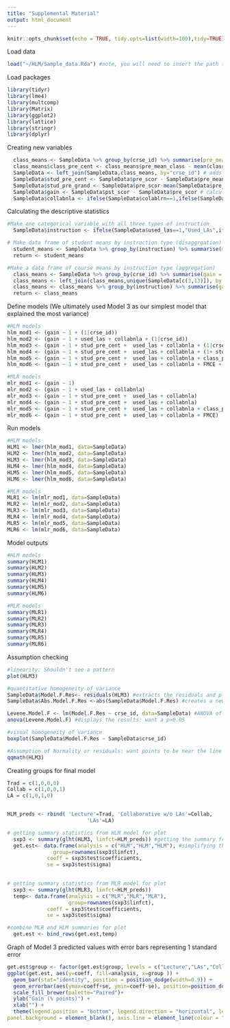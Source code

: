 ```yaml
---
title: "Supplemental Material"
output: html_document
---
```


```r
knitr::opts_chunk$set(echo = TRUE, tidy.opts=list(width=100),tidy=TRUE)
```

Load data
```r
load("~/HLM/Sample_data.Rda") #note, you will need to insert the path to the data file here
```


Load packages
```r
library(tidyr)
library(lme4)
library(multcomp)
library(Matrix)
library(ggplot2)
library(lattice)
library(stringr)
library(dplyr) 
```

Creating new variables
```r
  class_means <- SampleData %>% group_by(crse_id) %>% summarise(pre_mean_class = mean(pre_scor)) # Creates a new dataframe with course means
  class_means$class_pre_cent <- class_means$pre_mean_class - mean(class_means$pre_mean_class) # Grand centers the course means
  SampleData <- left_join(SampleData,class_means, by="crse_id") # adds the course means back into the sample data frame
  SampleData$stud_pre_cent <- SampleData$pre_scor - SampleData$pre_mean_class # Group centers student prescores about their course means
  SampleData$stud_pre_grand <- SampleData$pre_scor-mean(SampleData$pre_scor)  # Grand centers student prescores about the grand mean of all student prescores
  SampleData$gain <- SampleData$pst_scor - SampleData$pre_scor # calculates the gain
  SampleData$collabnla <- ifelse(SampleData$colablrn==1,ifelse(SampleData$used_las==0,1,0),0) # Creates a dummy variable for whether courses used collaborative learning without LAs

```

Calculating the descriptive statistics
```r
#Make one categorical variable with all three types of instruction
  SampleData$instruction <- ifelse(SampleData$used_las==1,"Used_LAs",ifelse(SampleData$collabnla==1,"Collab_No_LA","Lecture"))

# Make data frame of student means by instruction type (disaggrgation)
  student_means <- SampleData %>% group_by(instruction) %>% summarise(mean_gain = mean(gain))
  return <- student_means

#Make a data frame of course means by instruction type (aggregation)
  class_means <- SampleData %>% group_by(crse_id) %>% summarise(gain = mean(gain))
  class_means <- left_join(class_means,unique(SampleData[c(3,13)]), by = "crse_id") #need to replace these column numbers
  class_means <- class_means %>% group_by(instruction) %>% summarise(gain = mean(gain))
  return <- class_means

```


Define models (We ultimately used Model 3 as our simplest model that explained the most variance)
```r
#HLM models
hlm_mod1 <- (gain ~ 1 + (1|crse_id))
hlm_mod2 <- (gain ~ 1 + used_las + collabnla + (1|crse_id))
hlm_mod3 <- (gain ~ 1 + stud_pre_cent +  used_las + collabnla + (1|crse_id)) 
hlm_mod4 <- (gain ~ 1 + stud_pre_cent +  used_las + collabnla + (1+ stud_pre_cent|crse_id))
hlm_mod5 <- (gain ~ 1 + stud_pre_cent +  used_las + collabnla + class_pre_cent + (1|crse_id))
hlm_mod6 <- (gain ~ 1 + stud_pre_cent +  used_las + collabnla + FMCE + (1|crse_id))

#MLR models
mlr_mod1 <- (gain ~ 1)
mlr_mod2 <- (gain ~ 1 + used_las + collabnla)
mlr_mod3 <- (gain ~ 1 + stud_pre_cent +  used_las + collabnla)
mlr_mod4 <- (gain ~ 1 + stud_pre_cent +  used_las + collabnla)
mlr_mod5 <- (gain ~ 1 + stud_pre_cent +  used_las + collabnla + class_pre_cent)
mlr_mod6 <- (gain ~ 1 + stud_pre_cent +  used_las + collabnla + FMCE)
```

Run models
```r
#HLM models
HLM1 <- lmer(hlm_mod1, data=SampleData)
HLM2 <- lmer(hlm_mod2, data=SampleData)
HLM3 <- lmer(hlm_mod3, data=SampleData)
HLM4 <- lmer(hlm_mod4, data=SampleData)
HLM5 <- lmer(hlm_mod5, data=SampleData)
HLM6 <- lmer(hlm_mod6, data=SampleData)

#MLR models
MLR1 <- lm(mlr_mod1, data=SampleData)
MLR2 <- lm(mlr_mod2, data=SampleData)
MLR3 <- lm(mlr_mod3, data=SampleData)
MLR4 <- lm(mlr_mod4, data=SampleData)
MLR5 <- lm(mlr_mod5, data=SampleData)
MLR6 <- lm(mlr_mod6, data=SampleData)
```

Model outputs
```r
#HLM models
summary(HLM1)
summary(HLM2)
summary(HLM3)
summary(HLM4)
summary(HLM5)
summary(HLM6)

#MLR models
summary(MLR1)
summary(MLR2)
summary(MLR3)
summary(MLR4)
summary(MLR5)
summary(MLR6)
```

Assumption checking
```r
#linearity: Shouldn't see a pattern
plot(HLM3)

#quantitative homogeneity of variance
SampleData$Model.F.Res<- residuals(HLM3) #extracts the residuals and places them in a new column in our original data table
SampleData$Abs.Model.F.Res <-abs(SampleData$Model.F.Res) #creates a new column with the absolute value of the

Levene.Model.F <- lm(Model.F.Res ~ crse_id, data=SampleData) #ANOVA of the residuals
anova(Levene.Model.F) #displays the results: want a p>0.05

#visual homogeneity of variance
boxplot(SampleData$Model.F.Res ~ SampleData$crse_id)

#Assumption of Normality or residuals: want points to be near the line
qqmath(HLM3)
```

Creating groups for final model 
```r
Trad = c(1,0,0,0)
Collab = c(1,0,0,1)
LA = c(1,0,1,0)


HLM_preds <- rbind( 'Lecture'=Trad, 'Collaborative w/o LAs'=Collab, 
                          'LAs'=LA)
```


```r
# getting summary statistics from HLM model for plot
  sxp3 <- summary(glht(HLM3, linfct=HLM_preds)) #getting the summary from the HLM models
  get.est<- data.frame(analysis = c("HLM","HLM","HLM"), #simplifying that summary for the plots
               group=rownames(sxp3$linfct),
             coeff = sxp3$test$coefficients, 
             se = sxp3$test$sigma)

  
# getting summary statistics from MLR model for plot
  sxp3 <- summary(glht(MLR3, linfct=HLM_preds)) 
  temp<- data.frame(analysis = c("MLR","MLR","MLR"),
                    group=rownames(sxp3$linfct),
             coeff = sxp3$test$coefficients, 
             se = sxp3$test$sigma)

#combine MLR and HLM summaries for plot
  get.est <- bind_rows(get.est,temp)

```

Graph of Model 3 predicted values with error bars representing 1 standard error
```r
get.est$group <- factor(get.est$group, levels = c("Lecture","LAs","Collaborative w/o LAs"))
ggplot(get.est, aes(y=coeff, fill=analysis, x=group )) +
  geom_bar(stat="identity", position = position_dodge(width=0.9)) + 
  geom_errorbar(aes(ymax=coeff+se, ymin=coeff-se), position=position_dodge(0.9), width=0.5)  + 
  scale_fill_brewer(palette="Paired")+
  ylab("Gain (% points)") + 
  xlab("") +
  theme(legend.position = "bottom", legend.direction = "horizontal", legend.title = element_blank(), panel.grid.major = element_blank(), panel.grid.minor = element_blank(),
panel.background = element_blank(), axis.line = element_line(colour = "black")) 
```


